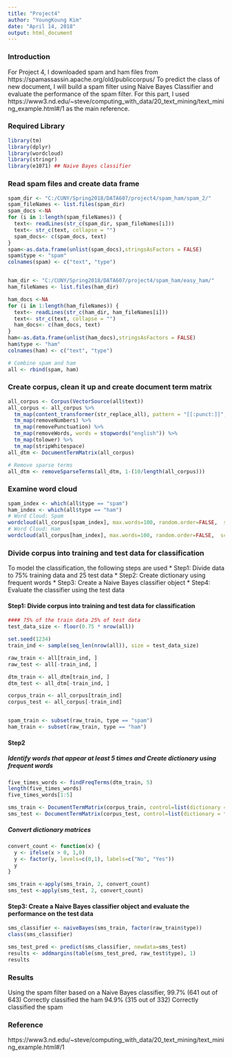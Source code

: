 ---
title: "Project4"
author: "YoungKoung Kim"
date: "April 14, 2018"
output: html_document
---

### Introduction
For Project 4, I downloaded spam and ham files from  https://spamassassin.apache.org/old/publiccorpus/
To predict the class of new document, I will build a spam filter using Naive Bayes Classifier and evaluate the performance of the spam filter. For this part, I used 
https://www3.nd.edu/~steve/computing_with_data/20_text_mining/text_mining_example.html#/1
as the main reference.  

### Required Library
```{r warning = FALSE, message = FALSE}
library(tm)
library(dplyr)
library(wordcloud)
library(stringr)
library(e1071) ## Naive Bayes classifier
```

### Read spam files and create data frame

```{r}
spam_dir <- "C:/CUNY/Spring2018/DATA607/project4/spam_ham/spam_2/"
spam_fileNames <- list.files(spam_dir)
spam_docs <-NA
for (i in 1:length(spam_fileNames)) {
  text<- readLines(str_c(spam_dir, spam_fileNames[i]))
  text<- str_c(text, collapse = "")
  spam_docs<- c(spam_docs, text)
}
spam<-as.data.frame(unlist(spam_docs),stringsAsFactors = FALSE)
spam$type <- "spam"
colnames(spam) <- c("text", "type")


ham_dir <- "C:/CUNY/Spring2018/DATA607/project4/spam_ham/easy_ham/"
ham_fileNames <- list.files(ham_dir)

ham_docs <-NA
for (i in 1:length(ham_fileNames)) {
  text<- readLines(str_c(ham_dir, ham_fileNames[i]))
  text<- str_c(text, collapse = "")
  ham_docs<- c(ham_docs, text)
}
ham<-as.data.frame(unlist(ham_docs),stringsAsFactors = FALSE)
ham$type <- "ham"
colnames(ham) <- c("text", "type")

# Combine spam and ham
all <- rbind(spam, ham)

```

### Create corpus, clean it up and create document term matrix 

```{r}
all_corpus <- Corpus(VectorSource(all$text))
all_corpus <- all_corpus %>%
  tm_map(content_transformer(str_replace_all), pattern = "[[:punct:]]", replacement = " ") %>%
  tm_map(removeNumbers) %>%
  tm_map(removePunctuation) %>%
  tm_map(removeWords, words = stopwords("english")) %>%
  tm_map(tolower) %>%
  tm_map(stripWhitespace) 
all_dtm <- DocumentTermMatrix(all_corpus)

# Remove sparse terms
all_dtm <- removeSparseTerms(all_dtm, 1-(10/length(all_corpus)))

```

### Examine word cloud
```{r}
spam_index <- which(all$type == "spam")
ham_index <- which(all$type == "ham")
# Word Cloud: Spam
wordcloud(all_corpus[spam_index], max.words=100, random.order=FALSE,  scale=c(4, .2), colors=brewer.pal(8, "Dark2"))
# Word Cloud: Ham
wordcloud(all_corpus[ham_index], max.words=100, random.order=FALSE,  scale=c(3, .2), colors=brewer.pal(8, "Dark2"))

```

### Divide corpus into training and test data for classification 

To model the classification, the following steps are used
* Step1: Divide data to 75% training data and 25 test data
* Step2: Create dictionary using frequent words 
* Step3: Create a Naive Bayes classifier object
* Step4: Evaluate the classifier using the test data 

#### Step1: Divide corpus into training and test data for classification 

```{r}
#### 75% of the train data 25% of test data
test_data_size <- floor(0.75 * nrow(all))

set.seed(1234)
train_ind <- sample(seq_len(nrow(all)), size = test_data_size)

raw_train <- all[train_ind, ]
raw_test <- all[-train_ind, ]

dtm_train <- all_dtm[train_ind, ]
dtm_test <- all_dtm[-train_ind, ]

corpus_train <- all_corpus[train_ind]
corpus_test <- all_corpus[-train_ind]


spam_train <- subset(raw_train, type == "spam")
ham_train <- subset(raw_train, type == "ham")


```

#### Step2
##### Identify words that appear at least 5 times and Create dictionary using frequent words 

```{r}
five_times_words <- findFreqTerms(dtm_train, 5)
length(five_times_words)
five_times_words[1:5]

sms_train <- DocumentTermMatrix(corpus_train, control=list(dictionary = five_times_words))
sms_test <- DocumentTermMatrix(corpus_test, control=list(dictionary = five_times_words))
```

##### Convert dictionary matrices
```{r}
convert_count <- function(x) {
  y <- ifelse(x > 0, 1,0)
  y <- factor(y, levels=c(0,1), labels=c("No", "Yes"))
  y
}

sms_train <-apply(sms_train, 2, convert_count)
sms_test <-apply(sms_test, 2, convert_count)
```

#### Step3: Create a Naive Bayes classifier object and evaluate the performance on the test data

```{r}
sms_classifier <- naiveBayes(sms_train, factor(raw_train$type))
class(sms_classifier)

sms_test_pred <- predict(sms_classifier, newdata=sms_test)
results <- addmargins(table(sms_test_pred, raw_test$type), 1)
results

```

### Results

Using the spam filter based on a Naive Bayes classifier, 
99.7% (641 out of 643) Correctly classified the ham
94.9% (315 out of 332) Correctly classified the spam

### Reference

https://www3.nd.edu/~steve/computing_with_data/20_text_mining/text_mining_example.html#/1

